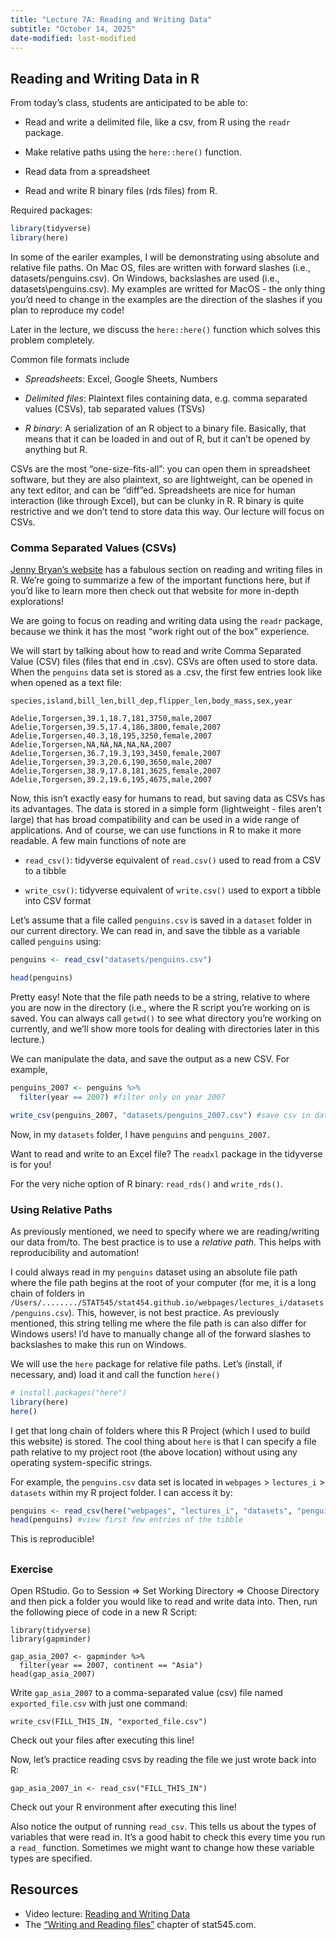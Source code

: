 ```yaml
---
title: "Lecture 7A: Reading and Writing Data"
subtitle: "October 14, 2025"
date-modified: last-modified
---
```


## Reading and Writing Data in R

From today’s class, students are anticipated to be able to:

-   Read and write a delimited file, like a csv, from R using the `readr` package.

-   Make relative paths using the `here::here()` function.

-   Read data from a spreadsheet

-   Read and write R binary files (rds files) from R.

Required packages:

```r
library(tidyverse)
library(here)
```

::: callout-important
In some of the eariler examples, I will be demonstrating using absolute and relative file paths. On Mac OS, files are written with forward slashes (i.e., datasets/penguins.csv). On Windows, backslashes are used (i.e., datasets\\penguins.csv). My examples are writted for MacOS - the only thing you'd need to change in the examples are the direction of the slashes if you plan to reproduce my code!

Later in the lecture, we discuss the `here::here()` function which solves this problem completely.
:::

Common file formats include

-   *Spreadsheets*: Excel, Google Sheets, Numbers

-   *Delimited files*: Plaintext files containing data, e.g. comma separated values (CSVs), tab separated values (TSVs)

-   *R binary*: A serialization of an R object to a binary file. Basically, that means that it can be loaded in and out of R, but it can’t be opened by anything but R.

CSVs are the most “one-size-fits-all”: you can open them in spreadsheet software, but they are also plaintext, so are lightweight, can be opened in any text editor, and can be “diff”ed. Spreadsheets are nice for human interaction (like through Excel), but can be clunky in R. R binary is quite restrictive and we don't tend to store data this way. Our lecture will focus on CSVs.

### Comma Separated Values (CSVs)

[Jenny Bryan's website](https://stat545.com/import-export.html#file-io-overview:~:text=Chapter%209%20Writing%20and%20reading%20files) has a fabulous section on reading and writing files in R. We're going to summarize a few of the important functions here, but if you'd like to learn more then check out that website for more in-depth explorations!

We are going to focus on reading and writing data using the `readr` package, because we think it has the most “work right out of the box” experience.

We will start by talking about how to read and write Comma Separated Value (CSV) files (files that end in .csv). CSVs are often used to store data. When the `penguins` data set is stored as a .csv, the first few entries look like when opened as a text file:

`species,island,bill_len,bill_dep,flipper_len,body_mass,sex,year`

`Adelie,Torgersen,39.1,18.7,181,3750,male,2007 Adelie,Torgersen,39.5,17.4,186,3800,female,2007 Adelie,Torgersen,40.3,18,195,3250,female,2007 Adelie,Torgersen,NA,NA,NA,NA,NA,2007 Adelie,Torgersen,36.7,19.3,193,3450,female,2007 Adelie,Torgersen,39.3,20.6,190,3650,male,2007 Adelie,Torgersen,38.9,17.8,181,3625,female,2007 Adelie,Torgersen,39.2,19.6,195,4675,male,2007`

Now, this isn't exactly easy for humans to read, but saving data as CSVs has its advantages. The data is stored in a simple form (lightweight - files aren't large) that has broad compatibility and can be used in a wide range of applications. And of course, we can use functions in R to make it more readable. A few main functions of note are

-   `read_csv()`: tidyverse equivalent of `read.csv()` used to read from a CSV to a tibble

-   `write_csv()`: tidyverse equivalent of `write.csv()` used to export a tibble into CSV format

Let's assume that a file called `penguins.csv` is saved in a `dataset` folder in our current directory. We can read in, and save the tibble as a variable called `penguins` using:

```r
penguins <- read_csv("datasets/penguins.csv")

head(penguins)
```

Pretty easy! Note that the file path needs to be a string, relative to where you are now in the directory (i.e., where the R script you're working on is saved. You can always call `getwd()` to see what directory you're working on currently, and we'll show more tools for dealing with directories later in this lecture.)

We can manipulate the data, and save the output as a new CSV. For example,

```r
penguins_2007 <- penguins %>%
  filter(year == 2007) #filter only on year 2007

write_csv(penguins_2007, "datasets/penguins_2007.csv") #save csv in datasets folder, name as penguins_2007.csv
```

Now, in my `datasets` folder, I have `penguins` and `penguins_2007.`

::: callout-note
Want to read and write to an Excel file? The `readxl` package in the tidyverse is for you!

For the very niche option of R binary: `read_rds()` and `write_rds()`.
:::

### Using Relative Paths

As previously mentioned, we need to specify where we are reading/writing our data from/to. The best practice is to use a *relative path*. This helps with reproducibility and automation!

I could always read in my `penguins` dataset using an absolute file path where the file path begins at the root of your computer (for me, it is a long chain of folders in `/Users/......../STAT545/stat454.github.io/webpages/lectures_i/datasets/penguins.csv`). This, however, is not best practice. As previously mentioned, this string telling me where the file path is can also differ for Windows users! I'd have to manually change all of the forward slashes to backslashes to make this run on Windows.

We will use the `here` package for relative file paths. Let's (install, if necessary, and) load it and call the function `here()`\

```r
# install.packages("here")
library(here)
here()
```

I get that long chain of folders where this R Project (which I used to build this website) is stored. The cool thing about `here` is that I can specify a file path relative to my project root (the above location) without using any operating system-specific strings.

For example, the `penguins.csv` data set is located in `webpages` \> `lectures_i` \> `datasets` within my R project folder. I can access it by:

```r
penguins <- read_csv(here("webpages", "lectures_i", "datasets", "penguins.csv"))
head(penguins) #view first few entries of the tibble
```

This is reproducible!

## 

::: {.callout-warning appearance="minimal" icon="false"}
### **Exercise**

Open RStudio. Go to Session =\> Set Working Directory =\> Choose Directory and then pick a folder you would like to read and write data into. Then, run the following piece of code in a new R Script:

```         
library(tidyverse) 
library(gapminder)

gap_asia_2007 <- gapminder %>% 
  filter(year == 2007, continent == "Asia")
head(gap_asia_2007)
```

Write `gap_asia_2007` to a comma-separated value (csv) file named `exported_file.csv` with just one command:

```         
write_csv(FILL_THIS_IN, "exported_file.csv")
```

Check out your files after executing this line!

Now, let’s practice reading csvs by reading the file we just wrote back into R:

```         
gap_asia_2007_in <- read_csv("FILL_THIS_IN")
```

Check out your R environment after executing this line!

Also notice the output of running `read_csv`. This tells us about the types of variables that were read in. It’s a good habit to check this every time you run a `read_` function. Sometimes we might want to change how these variable types are specified.
:::

## Resources

-   Video lecture: [Reading and Writing Data](https://youtu.be/2nHuNu6Zaqk)
-   The [“Writing and Reading files”](https://stat545.com/import-export.html) chapter of stat545.com.

